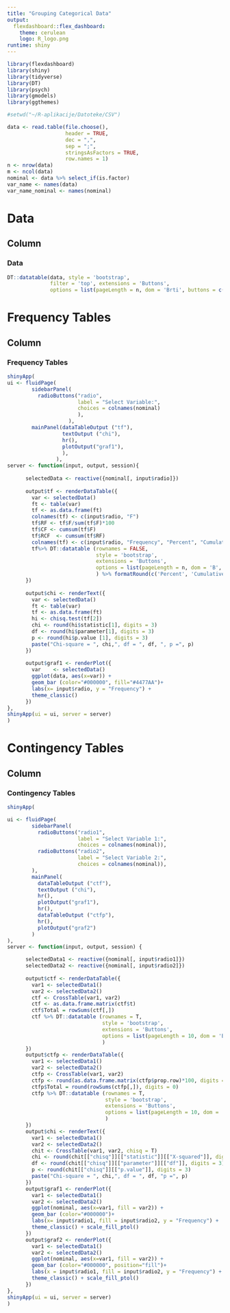 ---
title: "Grouping Categorical Data"
output: 
  flexdashboard::flex_dashboard:
    theme: cerulean
    logo: R_logo.png
runtime: shiny
---

```{r}
library(flexdashboard)
library(shiny)
library(tidyverse)
library(DT)
library(psych)
library(gmodels)
library(ggthemes)

#setwd("~/R-aplikacije/Datoteke/CSV")

data <- read.table(file.choose(),                  
                   header = TRUE,                      
                   dec = ",",                          
                   sep = ";",                          
                   stringsAsFactors = TRUE,
                   row.names = 1)
n <- nrow(data)                                  
m <- ncol(data)
nominal <- data %>% select_if(is.factor)
var_name <- names(data)
var_name_nominal <- names(nominal)
```

Data
=======================================================================
Column {data-width=1000}
-----------------------------------------------------------------------
### Data
```{r}
DT::datatable(data, style = 'bootstrap', 
              filter = 'top', extensions = 'Buttons', 
              options = list(pageLength = n, dom = 'Brti', buttons = c('copy','csv', 'excel'))) 
```

Frequency Tables
=======================================================================
Column {data-width=1000}
-----------------------------------------------------------------------
### Frequency Tables
```{r}
shinyApp(
ui <- fluidPage(
        sidebarPanel(
          radioButtons("radio", 
                       label = "Select Variable:",
                       choices = colnames(nominal)
                       ), 
                    ),
        mainPanel(dataTableOutput ("tf"),
                  textOutput ("chi"),
                  hr(),
                  plotOutput("graf1"),
                  ),
                ),
server <- function(input, output, session){
      
      selectedData <- reactive({nominal[, input$radio]})
      
      output$tf <- renderDataTable({
        var <- selectedData()
        ft <- table(var)
        tf <- as.data.frame(ft)
        colnames(tf) <- c(input$radio, "F")
        tf$RF <- tf$F/sum(tf$F)*100 
        tf$CF <- cumsum(tf$F)
        tf$RCF  <- cumsum(tf$RF)
        colnames(tf) <- c(input$radio, "Frequency", "Percent", "Cumulative","Cumulative Percent")
        tf%>% DT::datatable (rownames = FALSE, 
                             style = 'bootstrap', 
                             extensions = 'Buttons',
                             options = list(pageLength = n, dom = 'B', buttons = c('copy'))
                             ) %>% formatRound(c('Percent', 'Cumulative Percent'), 2)
      })
      
      output$chi <- renderText({
        var <- selectedData()
        ft <- table(var)
        tf <- as.data.frame(ft)
        hi <- chisq.test(tf[2])
        chi <- round(hi$statistic[1], digits = 3)
        df <- round(hi$parameter[1], digits = 3)
        p <- round(hi$p.value [1], digits = 3)
        paste("Chi-square = ", chi,", df = ", df, ", p =", p)
      })
      
      output$graf1 <- renderPlot({
        var    <- selectedData()
        ggplot(data, aes(x=var)) + 
        geom_bar (color="#000000", fill="#4477AA")+
        labs(x= input$radio, y = "Frequency") +
        theme_classic()
      })
},
shinyApp(ui = ui, server = server)
)
```

Contingency Tables
=======================================================================
Column {data-width=1000}
-----------------------------------------------------------------------
### Contingency Tables
```{r}
shinyApp(

ui <- fluidPage(
        sidebarPanel(
          radioButtons("radio1", 
                       label = "Select Variable 1:",
                       choices = colnames(nominal)),
          radioButtons("radio2", 
                       label = "Select Variable 2:",
                       choices = colnames(nominal)),
        ),
        mainPanel(
          dataTableOutput ("ctf"),
          textOutput ("chi"),
          hr(),
          plotOutput("graf1"),
          hr(),
          dataTableOutput ("ctfp"),
          hr(),
          plotOutput("graf2")
        )
),
server <- function(input, output, session) {

      selectedData1 <- reactive({nominal[, input$radio1]})
      selectedData2 <- reactive({nominal[, input$radio2]})
      
      output$ctf <- renderDataTable({
        var1 <- selectedData1()
        var2 <- selectedData2()
        ctf <- CrossTable(var1, var2)
        ctf <- as.data.frame.matrix(ctf$t)
        ctf$Total = rowSums(ctf[,])
        ctf %>% DT::datatable (rownames = T, 
                               style = 'bootstrap', 
                               extensions = 'Buttons', 
                               options = list(pageLength = 10, dom = 'B',buttons = c('copy'))
                               ) 
      })
      output$ctfp <- renderDataTable({
        var1 <- selectedData1()
        var2 <- selectedData2()
        ctfp <- CrossTable(var1, var2)
        ctfp <- round(as.data.frame.matrix(ctfp$prop.row)*100, digits = 2)
        ctfp$Total = round(rowSums(ctfp[,]), digits = 0)
        ctfp %>% DT::datatable (rownames = T, 
                                style = 'bootstrap', 
                                extensions = 'Buttons', 
                                options = list(pageLength = 10, dom = 'B',buttons = c('copy'))
                                )
      })
      output$chi <- renderText({
        var1 <- selectedData1()
        var2 <- selectedData2()
        chit <- CrossTable(var1, var2, chisq = T)
        chi <- round(chit[["chisq"]][["statistic"]][["X-squared"]], digits = 3)
        df <- round(chit[["chisq"]][["parameter"]][["df"]], digits = 3)
        p <- round(chit[["chisq"]][["p.value"]], digits = 3)
        paste("Chi-square = ", chi,", df = ", df, "p =", p)
      })
      output$graf1 <- renderPlot({
        var1 <- selectedData1()
        var2 <- selectedData2()
        ggplot(nominal, aes(x=var1, fill = var2)) + 
        geom_bar (color="#000000")+
        labs(x= input$radio1, fill = input$radio2, y = "Frequency") +
        theme_classic() + scale_fill_ptol()
      })
      output$graf2 <- renderPlot({
        var1 <- selectedData1()
        var2 <- selectedData2()
        ggplot(nominal, aes(x=var1, fill = var2)) + 
        geom_bar (color="#000000", position="fill")+
        labs(x = input$radio1, fill = input$radio2, y = "Frequency") +
        theme_classic() + scale_fill_ptol()
      })
},
shinyApp(ui = ui, server = server)
)
```
